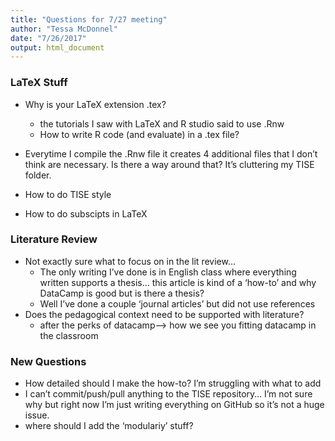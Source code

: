 ```yaml
---
title: "Questions for 7/27 meeting"
author: "Tessa McDonnel"
date: "7/26/2017"
output: html_document
---
```


### LaTeX Stuff
* Why is your LaTeX extension .tex? 
    + the tutorials I saw with LaTeX and R studio said to use .Rnw
    + How to write R code (and evaluate) in a .tex file?
    
* Everytime I compile the .Rnw file it creates 4 additional files that I don't think are necessary. Is there a way around that? It's cluttering my TISE folder.

* How to do TISE style

* How to do subscipts in LaTeX

### Literature Review
* Not exactly sure what to focus on in the lit review... 
    + The only writing I've done is in English class where everything written supports a thesis... this article is kind of a 'how-to' and why DataCamp is good but is there a thesis?
    + Well I've done a couple 'journal articles' but did not use references
    
* Does the pedagogical context need to be supported with literature? 
    + after the perks of datacamp--> how we see you fitting datacamp in the classroom
    



### New Questions

* How detailed should I make the how-to? I'm struggling with what to add
* I can't commit/push/pull anything to the TISE repository... I'm not sure why but right now I'm just writing everything on GitHub so it's not a huge issue.
* where should I add the 'modulariy' stuff?

    
    
    
    
    
    
    
    
    
    
    
    
    
 
